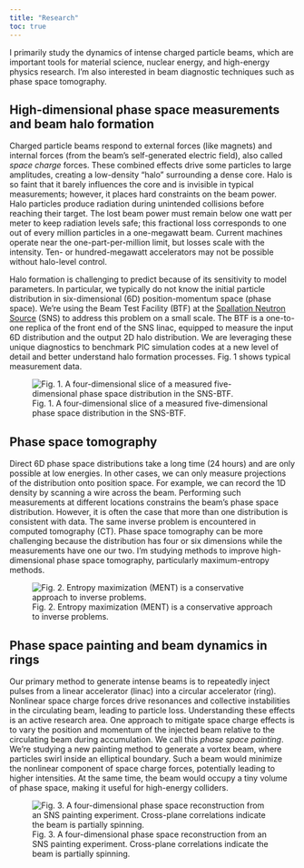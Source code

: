 ---
title: "Research"
toc: true
---

I primarily study the dynamics of intense charged particle beams, which are important tools for material science, nuclear energy, and high-energy physics research. I'm also interested in beam diagnostic techniques such as phase space tomography.


## High-dimensional phase space measurements and beam halo formation

Charged particle beams respond to external forces (like magnets) and internal forces (from the beam's self-generated electric field), also called *space charge* forces. These combined effects drive some particles to large amplitudes, creating a low-density "halo" surrounding a dense core. Halo is so faint that it barely influences the core and is invisible in typical measurements; however, it places hard constraints on the beam power. Halo particles produce radiation during unintended collisions before reaching their target. The lost beam power must remain below one watt per meter to keep radiation levels safe; this fractional loss corresponds to one out of every million particles in a one-megawatt beam. Current machines operate near the one-part-per-million limit, but losses scale with the intensity. Ten- or hundred-megawatt accelerators may not be possible without halo-level control.

Halo formation is challenging to predict because of its sensitivity to model parameters. In particular, we typically do not know the initial particle distribution in six-dimensional (6D) position-momentum space (phase space). We're using the Beam Test Facility (BTF) at the [Spallation Neutron Source](https://neutrons.ornl.gov/sns) (SNS) to address this problem on a small scale. The BTF is a one-to-one replica of the front end of the SNS linac, equipped to measure the input 6D distribution and the output 2D halo distribution. We are leveraging these unique diagnostics to benchmark PIC simulation codes at a new level of detail and better understand halo formation processes. Fig. 1 shows typical measurement data.

:::{.column-body}
![Fig. 1. A four-dimensional slice of a measured five-dimensional phase space distribution in the SNS-BTF.](./files/fig13.png)
:::


## Phase space tomography

Direct 6D phase space distributions take a long time (24 hours) and are only possible at low energies. In other cases, we can only measure projections of the distribution onto position space. For example, we can record the 1D density by scanning a wire across the beam. Performing such measurements at different locations constrains the beam's phase space distribution. However, it is often the case that more than one distribution is consistent with data. The same inverse problem is encountered in computed tomography (CT). Phase space tomography can be more challenging because the distribution has four or six dimensions while the measurements have one our two. I'm studying methods to improve high-dimensional phase space tomography, particularly maximum-entropy methods.

:::{.column-body}
![Fig. 2. Entropy maximization (MENT) is a conservative approach to inverse problems.](./files/fig_ment_swissroll.png)
:::

  
## Phase space painting and beam dynamics in rings

Our primary method to generate intense beams is to repeatedly inject pulses from a linear accelerator (linac) into a circular accelerator (ring). Nonlinear space charge forces drive resonances and collective instabilities in the circulating beam, leading to particle loss. Understanding these effects is an active research area. One approach to mitigate space charge effects is to vary the position and momentum of the injected beam relative to the circulating beam during accumulation. We call this *phase space painting*. We're studying a new painting method to generate a vortex beam, where particles swirl inside an elliptical boundary. Such a beam would minimize the nonlinear component of space charge forces, potentially leading to higher intensities. At the same time, the beam would occupy a tiny volume of phase space, making it useful for high-energy colliders.

:::{.column-body}
![Fig. 3. A four-dimensional phase space reconstruction from an SNS painting experiment. Cross-plane correlations indicate the beam is partially spinning.](./files/fig_scbd_ment_01.png)
:::

